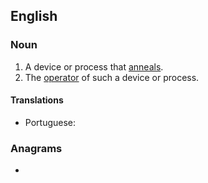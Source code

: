 ==English==

===Noun===
{{en-noun}}

# A device or process that [[anneal]]s.
# The [[operator]] of such a device or process.

====Translations====
{{trans-top|device or process that anneals}}
* Portuguese: {{t|pt|recozedor|m}}
{{trans-mid}}
{{trans-bottom}}

===Anagrams===
* {{anagrams|en|Lernaean|reanneal}}